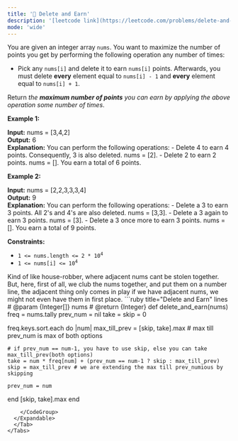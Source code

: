 ```yaml
---
title: '🧀 Delete and Earn'
description: '[leetcode link](https://leetcode.com/problems/delete-and-earn/description/)'
mode: 'wide'
---
```

<Tabs>
  <Tab title="Question" icon="circle-question" iconType="regular">
    <Card>
      <p>You are given an integer array <code>nums</code>. You want to maximize the number of points you get by performing the following operation any number of times:</p>  <ul>  <li>Pick any <code>nums[i]</code> and delete it to earn <code>nums[i]</code> points. Afterwards, you must delete <b>every</b> element equal to <code>nums[i] - 1</code> and <strong>every</strong> element equal to <code>nums[i] + 1</code>.</li> </ul>  <p>Return <em>the <strong>maximum number of points</strong> you can earn by applying the above operation some number of times</em>.</p>   <p><strong class="example">Example 1:</strong></p>   <strong>Input:</strong> nums = [3,4,2] <br/> <strong>Output:</strong> 6 <br/> <strong>Explanation:</strong> You can perform the following operations: - Delete 4 to earn 4 points. Consequently, 3 is also deleted. nums = [2]. - Delete 2 to earn 2 points. nums = []. You earn a total of 6 points.   <p><strong class="example">Example 2:</strong></p>   <strong>Input:</strong> nums = [2,2,3,3,3,4] <br/> <strong>Output:</strong> 9 <br/> <strong>Explanation:</strong> You can perform the following operations: - Delete a 3 to earn 3 points. All 2&#39;s and 4&#39;s are also deleted. nums = [3,3]. - Delete a 3 again to earn 3 points. nums = [3]. - Delete a 3 once more to earn 3 points. nums = []. You earn a total of 9 points.   <p><strong>Constraints:</strong></p>  <ul>  <li><code>1 &lt;= nums.length &lt;= 2 * 10<sup>4</sup></code></li>  <li><code>1 &lt;= nums[i] &lt;= 10<sup>4</sup></code></li> </ul> 
    </Card>
  </Tab>
  <Tab title="Solution" icon="lightbulb" iconType="regular" >
    <Card>
      Kind of like house-robber, where adjacent nums cant be stolen together. But, here, first of all, we club the nums together, and put them on a number line, the adjacent thing only comes in play if we have adjacent nums, we might not even have them in first place.
    </Card>
  <Expandable title="code">
    <CodeGroup dropdown>
```ruby title="Delete and Earn" lines
# @param {Integer[]} nums
# @return {Integer}
def delete_and_earn(nums)
  freq = nums.tally
  prev_num = nil
  take = skip = 0

  freq.keys.sort.each do |num|
    max_till_prev = [skip, take].max # max till prev_num is max of both options
    
    # if prev_num == num-1, you have to use skip, else you can take max_till_prev(both options)
    take = num * freq[num] + (prev_num == num-1 ? skip : max_till_prev)
    skip = max_till_prev # we are extending the max till prev_numious by skipping
    
    prev_num = num
  end
  [skip, take].max
end
```
    </CodeGroup>
  </Expandable>
  </Tab>
</Tabs>